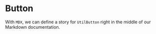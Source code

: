 

<Meta title="Utilities/Button" component={UtilButton} />


# Button

With `MDX`, we can define a story for `UtilButton` right in the middle of our
Markdown documentation.
